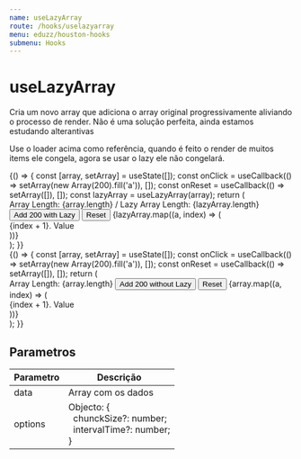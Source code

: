 ```yaml
---
name: useLazyArray
route: /hooks/uselazyarray
menu: eduzz/houston-hooks
submenu: Hooks
---
```







# useLazyArray

Cria um novo array que adiciona o array original progressivamente aliviando o processo de render. Não é uma solução perfeita, ainda estamos estudando alterantivas

<CircularProgress />

Use o loader acima como referência, quando é feito o render de muitos items ele congela, agora se usar o lazy ele não congelará.

<Playground>
  {() => {
    const [array, setArray] = useState([]);
    const onClick = useCallback(() => setArray(new Array(200).fill('a')), []);
    const onReset = useCallback(() => setArray([]), []);
    const lazyArray = useLazyArray(array);
    return (
      <div>
        <Typography>
          Array Length: {array.length} / Lazy Array Length: {lazyArray.length}
        </Typography>
        <Button onClick={onClick}>Add 200 with Lazy</Button>
        <Button onClick={onReset} variant='text'>
          Reset
        </Button>
        {lazyArray.map((a, index) => (
          <div key={index}>
            <Typography size='small'>{index + 1}. Value</Typography>
          </div>
        ))}
      </div>
    );
  }}
</Playground>

<br />

<Playground>
  {() => {
    const [array, setArray] = useState([]);
    const onClick = useCallback(() => setArray(new Array(200).fill('a')), []);
    const onReset = useCallback(() => setArray([]), []);
    return (
      <div>
        <Typography>Array Length: {array.length}</Typography>
        <Button onClick={onClick}>Add 200 without Lazy</Button>
        <Button onClick={onReset} variant='text'>
          Reset
        </Button>
        {array.map((a, index) => (
          <div key={index}>
            <Typography size='small'>{index + 1}. Value</Typography>
          </div>
        ))}
      </div>
    );
  }}
</Playground>

## Parametros

| Parametro | Descrição                                                                                        |
| --------- | ------------------------------------------------------------------------------------------------ |
| data      | Array com os dados                                                                               |
| options   | Objecto: {<br />&nbsp;&nbsp;chunckSize?: number; <br />&nbsp;&nbsp;intervalTime?: number;<br />} |
